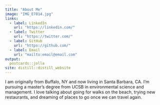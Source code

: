 ```yaml
---
title: "About Me"
image: "IMG_E7814.jpg"
links:
  - label: LinkedIn
    url: "https://linkedin.com/"
  - label: Twitter
    url: "https://twitter.com/"
  - label: GitHub
    url: "https://github.com/"
  - label: Email
    url: "mailto:email@email.com"
output:
  postcards::jolla
site: distill::distill_website
---
```

 
I am originally from Buffalo, NY and now living in Santa Barbara, CA. I'm pursuing a master's degree from UCSB in environmental science and management. I love talking about going for walks on the beach, trying new restaurants, and dreaming of places to go once we can travel again.